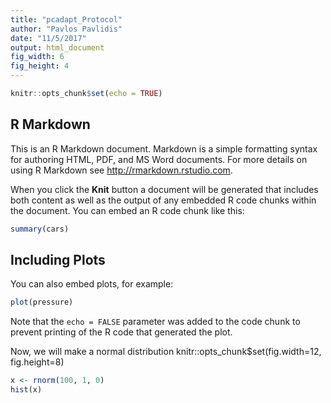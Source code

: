 ```yaml
---
title: "pcadapt_Protocol"
author: "Pavlos Pavlidis"
date: "11/5/2017"
output: html_document
fig_width: 6 
fig_height: 4 
---
```

  
```r
knitr::opts_chunk$set(echo = TRUE)
```

## R Markdown

This is an R Markdown document. Markdown is a simple formatting syntax for authoring HTML, PDF, and MS Word documents. For more details on using R Markdown see <http://rmarkdown.rstudio.com>.

When you click the **Knit** button a document will be generated that includes both content as well as the output of any embedded R code chunks within the document. You can embed an R code chunk like this:

```r
summary(cars)
```

## Including Plots

You can also embed plots, for example:

```r
plot(pressure)
```

Note that the `echo = FALSE` parameter was added to the code chunk to prevent printing of the R code that generated the plot.


Now, we will make a normal distribution
knitr::opts_chunk$set(fig.width=12, fig.height=8) 
```r
x <- rnorm(100, 1, 0)
hist(x)
```
